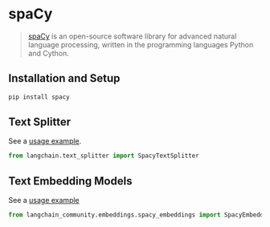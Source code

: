 # spaCy

>[spaCy](https://spacy.io/) is an open-source software library for advanced natural language processing, written in the programming languages Python and Cython.
 
## Installation and Setup


```bash
pip install spacy
```



## Text Splitter

See a [usage example](/docs/modules/data_connection/document_transformers/text_splitters/split_by_token#spacy).

```python
from langchain.text_splitter import SpacyTextSplitter
```

## Text Embedding Models

See a [usage example](/docs/integrations/text_embedding/spacy_embedding)

```python
from langchain_community.embeddings.spacy_embeddings import SpacyEmbeddings
```
